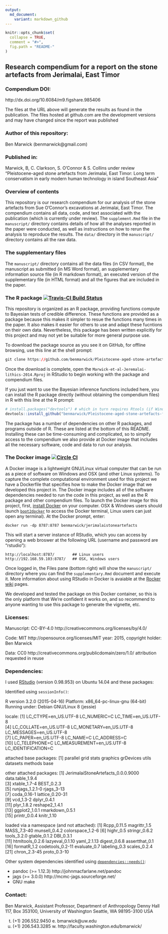```yaml
---
output:
  md_document:
    variant: markdown_github
---
```


<!-- README.md is generated from README.Rmd. Please edit that file -->

```r
knitr::opts_chunk$set(
  collapse = TRUE,
  comment = "#>",
  fig.path = "README-"
)
```
## Research compendium for a report on the stone artefacts from Jerimalai, East Timor

### Compendium DOI: 
 
http://dx.doi.org/10.6084/m9.figshare.985406

The files at the URL above will generate the results as found in the publication. The files hosted at github.com are the development versions and may have changed since the report was published

### Author of this repository:

Ben Marwick (benmarwick@gmail.com)

### Published in: 

Marwick, B, C. Clarkson, S. O'Connor & S. Collins under review "Pleistocene-aged stone artefacts from Jerimalai, East Timor: Long term conservatism in early modern human technology in island Southeast Asia" 

### Overview of contents

This repository is our research compendium for our analysis of the stone artefacts from Sue O'Connor's excavations at Jerimalai, East Timor. The compendium contains all data, code, and text associated with the publication (which is currently under review). The `supplement.Rmd` file in the `manuscript/` directory contains details of how all the analyses reported in the paper were conducted, as well as instructions on how to rerun the analysis to reproduce the results. The `data/` directory in the `manuscript/` directory contains all the raw data. 

### The supplementary files

The `manuscript/` directory contains all the data files (in CSV format), the manuscript as submitted (in MS Word format), an supplementary information source file (in R markdown format), an executed version of the supplementary file (in HTML format) and all the figures that are included in the paper. 

### The R package [![Travis-CI Build Status](https://travis-ci.org/benmarwick/Pleistocene-aged-stone-artefacts-from-Jerimalai--East-Timor.png?branch=master)](https://travis-ci.org/benmarwick/Pleistocene-aged-stone-artefacts-from-Jerimalai--East-Timor)

This repository is organized as an R package, providing functions compute to Bayesian tests of credible difference. These functions are provided as a package because this makes it simpler to resue the functions many times in the paper. It also makes it easier for others to use and adapt these fucntions on their own data. Nevertheless, this package has been written explicitly for this project and may not yet be suitable for more general purpose use. 

To download the package source as you see it on GitHub, for offline browsing, use this line at the shell prompt:

```r
git clone https://github.com/benmarwick/Pleistocene-aged-stone-artefacts-from-Jerimalai--East-Timor.git
```

Once the download is complete, open the `Marwick-et-al-Jeremalai-lithics-2014.Rproj` in RStudio to begin working with the package and compendium files. 

If you just want to use the Bayesian inference functions included here, you can install the R package directly (without obtaining the compendium files) in R with this line at the R prompt:

```r
# install.packages("devtools") # which in turn requires Rtools (if Windows) or Xcode (if OSX)
devtools::install_github("benmarwick/Pleistocene-aged-stone-artefacts-from-Jerimalai--East-Timor")
```

The package has a number of dependencies on other R packages, and programs outside of R. These are listed at the bottom of this README. Installing these can be time-consuming and complicated, so to simpify access to the compendium we also provide at Docker image that includes all the necessary software, code and data to run our analysis. 

### The Docker image [![Circle CI](https://circleci.com/gh/benmarwick/Pleistocene-aged-stone-artefacts-from-Jerimalai--East-Timor.svg?style=shield&circle-token=:circle-token)](https://circleci.com/gh/benmarwick/Pleistocene-aged-stone-artefacts-from-Jerimalai--East-Timor)

A Docker image is a lightweight GNU/Linux virtual computer that can be run as a piece of software on Windows and OSX (and other Linux systems). To capture the complete computational environment used for this project we have a Dockerfile that specifies how to make the Docker image that we developed this project in. The Docker image includes all of the software dependencies needed to run the code in this project, as well as the R package and other compendium files. To launch the Docker image for this project, first, [install Docker](https://docs.docker.com/installation/) on your computer. OSX & Windows users should launch [`boot2docker`](http://boot2docker.io/) to access the Docker terminal, Linux users can just open any terminal). At the Docker prompt, enter:

    docker run -dp 8787:8787 benmarwick/jerimalaistoneartefacts

This will start a server instance of RStudio, which you can access by opening a web broswer at the following URL (username and password are "rstudio"):

    http://localhost:8787/        ## Linux users
    http://192.168.59.103:8787/   ## OSX, Windows users

Once logged in, the Files pane (bottom right) will show the `manuscript/` directory where you can find the `supplementary.Rmd` document and execute it. More information about using RStudio in Docker is avaiable at the [Rocker](https://github.com/rocker-org) [wiki](https://github.com/rocker-org/rocker/wiki/Using-the-RStudio-image) pages.
 
We developed and tested the package on this Docker container, so this is the only platform that We're confident it works on, and so recommend to anyone wanting to use this package to generate the vignette, etc. 


### Licenses:

Manuscript:  CC-BY-4.0 http://creativecommons.org/licenses/by/4.0/

Code: MIT http://opensource.org/licenses/MIT year: 2015, copyright holder: Ben Marwick

Data: CC0 http://creativecommons.org/publicdomain/zero/1.0/ attribution requested in reuse

### Dependencies:

I used [RStudio](http://www.rstudio.com/products/rstudio/) (version 0.98.953) on Ubuntu 14.04 and these packages:

Identified using `sessionInfo()`:

R version 3.2.0 (2015-04-16)
Platform: x86_64-pc-linux-gnu (64-bit)
Running under: Debian GNU/Linux 8 (jessie)

locale:
 [1] LC_CTYPE=en_US.UTF-8       LC_NUMERIC=C               LC_TIME=en_US.UTF-8       
 [4] LC_COLLATE=en_US.UTF-8     LC_MONETARY=en_US.UTF-8    LC_MESSAGES=en_US.UTF-8   
 [7] LC_PAPER=en_US.UTF-8       LC_NAME=C                  LC_ADDRESS=C              
[10] LC_TELEPHONE=C             LC_MEASUREMENT=en_US.UTF-8 LC_IDENTIFICATION=C       

attached base packages:
[1] parallel  grid      stats     graphics  grDevices utils     datasets  methods   base     

other attached packages:
 [1] JerimalaiStoneArtefacts_0.0.0.9000 data.table_1.9.4                  
 [3] xtable_1.7-4                       BEST_0.2.3                        
 [5] runjags_1.2.1-0                    rjags_3-13                        
 [7] coda_0.16-1                        lattice_0.20-31                   
 [9] vcd_1.3-2                          dplyr_0.4.1                       
[11] plyr_1.8.2                         reshape2_1.4.1                    
[13] ggplot2_1.0.1                      rmarkdown_0.5.1                   
[15] printr_0.0.4                       knitr_1.10                        

loaded via a namespace (and not attached):
 [1] Rcpp_0.11.5      magrittr_1.5     MASS_7.3-40      munsell_0.4.2    colorspace_1.2-6
 [6] highr_0.5        stringr_0.6.2    tools_3.2.0      gtable_0.1.2     DBI_0.3.1       
[11] htmltools_0.2.6  lazyeval_0.1.10  yaml_2.1.13      digest_0.6.8     assertthat_0.1  
[16] formatR_1.2      codetools_0.2-11 evaluate_0.7     labeling_0.3     scales_0.2.4    
[21] chron_2.3-45     proto_0.3-10 

Other system dependencies identified using [`dependencies::needs()`](https://github.com/ropensci/dependencies): 

- pandoc (>= 1.12.3) http://johnmacfarlane.net/pandoc
- jags (>= 3.0.0) http://mcmc-jags.sourceforge.net/
- GNU make

### Contact: 

Ben Marwick, Assistant Professor, Department of Anthropology
Denny Hall 117, Box 353100, University of Washington
Seattle, WA 98195-3100 USA

t. (+1) 206.552.9450   e. bmarwick@uw.edu
f. (+1) 206.543.3285   w. http://faculty.washington.edu/bmarwick/ 